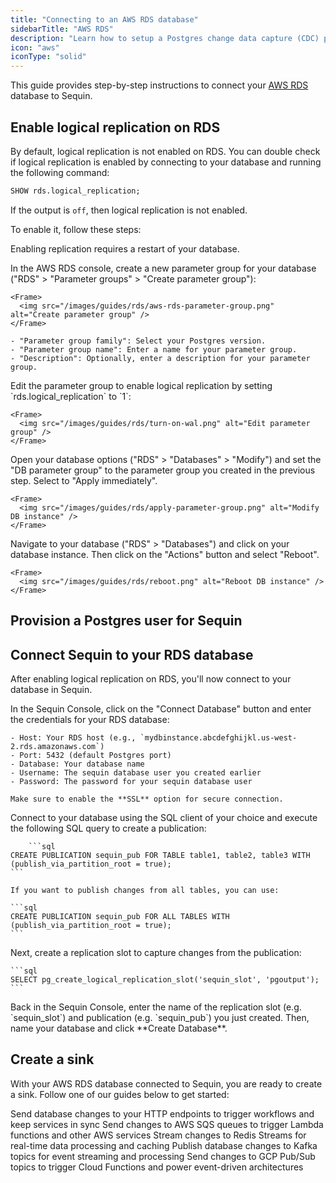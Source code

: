 ```yaml
---
title: "Connecting to an AWS RDS database"
sidebarTitle: "AWS RDS"
description: "Learn how to setup a Postgres change data capture (CDC) pipeline from AWS RDS Postgres."
icon: "aws"
iconType: "solid"
---
```



This guide provides step-by-step instructions to connect your [AWS RDS](https://aws.amazon.com/rds/) database to Sequin.

## Enable logical replication on RDS

By default, logical replication is not enabled on RDS. You can double check if logical replication is enabled by connecting to your database and running the following command:

```sql
SHOW rds.logical_replication;
```

If the output is `off`, then logical replication is not enabled.

To enable it, follow these steps:

<Warning>Enabling replication requires a restart of your database.</Warning>

<Steps titleSize="h3">
  <Step title="Create an RDS parameter group">
    In the AWS RDS console, create a new parameter group for your database ("RDS" > "Parameter groups" > "Create parameter group"):

    <Frame>
      <img src="/images/guides/rds/aws-rds-parameter-group.png" alt="Create parameter group" />
    </Frame>

    - "Parameter group family": Select your Postgres version.
    - "Parameter group name": Enter a name for your parameter group.
    - "Description": Optionally, enter a description for your parameter group.
  </Step>
  <Step title="Enable logical replication">
    Edit the parameter group to enable logical replication by setting `rds.logical_replication` to `1`:

    <Frame>
      <img src="/images/guides/rds/turn-on-wal.png" alt="Edit parameter group" />
    </Frame>

  </Step>
  <Step title="Apply the parameter group to your database">
    Open your database options ("RDS" > "Databases" > "Modify") and set the "DB parameter group" to the parameter group you created in the previous step. Select to "Apply immediately".

    <Frame>
      <img src="/images/guides/rds/apply-parameter-group.png" alt="Modify DB instance" />
    </Frame>
  </Step>
  <Step title="Restart your database">
    Navigate to your database ("RDS" > "Databases") and click on your database instance. Then click on the "Actions" button and select "Reboot".

    <Frame>
      <img src="/images/guides/rds/reboot.png" alt="Reboot DB instance" />
    </Frame>
  </Step>
</Steps>

## Provision a Postgres user for Sequin
<CreateSequinDbUser />

## Connect Sequin to your RDS database

After enabling logical replication on RDS, you'll now connect to your database in Sequin.

<Steps titleSize="h3">
  <Step title="Enter connection details in Sequin">
    In the Sequin Console, click on the "Connect Database" button and enter the credentials for your RDS database:

    - Host: Your RDS host (e.g., `mydbinstance.abcdefghijkl.us-west-2.rds.amazonaws.com`)
    - Port: 5432 (default Postgres port)
    - Database: Your database name
    - Username: The sequin database user you created earlier
    - Password: The password for your sequin database user

    Make sure to enable the **SSL** option for secure connection.

  </Step>
  <Step title="Create a publication">
    Connect to your database using the SQL client of your choice and execute the following SQL query to create a publication:

        ```sql
    CREATE PUBLICATION sequin_pub FOR TABLE table1, table2, table3 WITH (publish_via_partition_root = true);
    ```

    If you want to publish changes from all tables, you can use:

    ```sql
    CREATE PUBLICATION sequin_pub FOR ALL TABLES WITH (publish_via_partition_root = true);
    ```
  </Step>
  <Step title="Create a replication slot">
    Next, create a replication slot to capture changes from the publication:

    ```sql
    SELECT pg_create_logical_replication_slot('sequin_slot', 'pgoutput');
    ```
  </Step>

  <Step title="Enter the replication slot details in Sequin">
    Back in the Sequin Console, enter the name of the replication slot (e.g. `sequin_slot`) and publication (e.g. `sequin_pub`) you just created. Then, name your database and click **Create Database**.
  </Step>
</Steps>

## Create a sink

With your AWS RDS database connected to Sequin, you are ready to create a sink. Follow one of our guides below to get started:

<CardGroup cols={2}>
  <Card
    title="Stream to Webhooks"
    icon="webhook"
    href="/how-to/stream-postgres-to-a-webhook-endpoint"
  >
    Send database changes to your HTTP endpoints to trigger workflows and keep services in sync
  </Card>
  <Card
    title="Stream to SQS"
    icon="aws"
    href="/how-to/stream-postgres-to-sqs"
  >
    Send changes to AWS SQS queues to trigger Lambda functions and other AWS services
  </Card>
  <Card
    title="Stream to Redis"
    icon="layer-group"
    href="/how-to/stream-postgres-to-redis-stream"
  >
    Stream changes to Redis Streams for real-time data processing and caching
  </Card>
  <Card
    title="Stream to Kafka"
    icon="code-branch"
    href="/how-to/stream-postgres-to-kafka"
  >
    Publish database changes to Kafka topics for event streaming and processing
  </Card>
  <Card
    title="Stream to GCP Pub/Sub"
    icon="aws"
    href="/how-to/stream-postgres-to-gcp-pubsub"
  >
    Send changes to GCP Pub/Sub topics to trigger Cloud Functions and power event-driven architectures
  </Card>
</CardGroup>